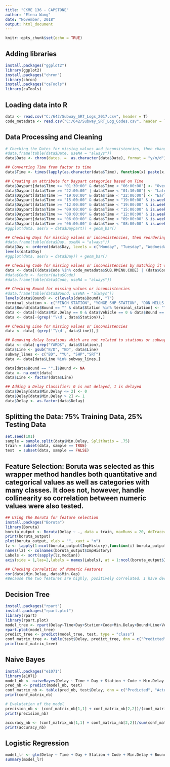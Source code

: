 ---
title: "CKME 136 - CAPSTONE"
author: "Elena Wang"
date: "November, 2018"
output: html_document
---

```{r setup, include=FALSE}
knitr::opts_chunk$set(echo = TRUE)
```


## Adding libraries
```{r}
install.packages("ggplot2")
library(ggplot2)
install.packages("chron")
library(chron)
install.packages("caTools")
library(caTools)
```

## Loading data into R
```{r}
data <- read.csv("C:/642/Subway_SRT_Logs_2017.csv", header = T)
code_metadata <- read.csv("C:/642/Subway_SRT_Log_Codes.csv", header = T)
```


## Data Processing and Cleaning
```{r}
# Checking the Dates for missing values and inconsistencies, then changing data from factor to date
#data.frame(table(data$Date, useNA = "always"))
data$Date <- chron(dates. =  as.character(data$Date), format = "y/m/d")

## Converting Time from factor to time 
data$Time <- times(lapply(as.character(data$Time), function(x) paste(x,":00", sep = "")))

## Creating an attribute for Daypart categories based on Time
data$Daypart[data$Time >= "01:30:00" & data$Time < "06:00:00"] <- "Overnight"
data$Daypart[data$Time >= "22:00:00" | data$Time < "01:30:00"] <- "Late Evening"
data$Daypart[data$Time >= "19:00:00" & data$Time < "22:00:00"] <- "Early Evening"
data$Daypart[data$Time >= "15:00:00" & data$Time < "19:00:00" & is.weekend(data$Date) == FALSE] <- "Afternoon Peak Period"
data$Daypart[data$Time >= "12:00:00" & data$Time < "19:00:00" & is.weekend(data$Date) == TRUE] <- "Afternoon"
data$Daypart[data$Time >= "09:00:00" & data$Time < "15:00:00" & is.weekend(data$Date) == FALSE] <- "Midday"
data$Daypart[data$Time >= "08:00:00" & data$Time < "12:00:00" & is.weekend(data$Date) == TRUE] <- "Morning"
data$Daypart[data$Time >= "06:00:00" & data$Time < "09:00:00" & is.weekend(data$Date) == FALSE] <- "Morning Peak Period"
data$Daypart[data$Time >= "06:00:00" & data$Time < "08:00:00" & is.weekend(data$Date) == TRUE] <- "Early Morning"
#ggplot(data, aes(x = data$Daypart)) + geom_bar()

## Checking Days for missing values or inconsistencies, then reordering the days of the week to be Monday to Sunday
#data.frame(table(data$Day, useNA = "always"))
data$Day <- ordered(data$Day, levels = c("Monday", "Tuesday", "Wednesday", "Thursday", "Friday", "Saturday","Sunday"))
levels(data$Day)
#ggplot(data, aes(x = data$Day)) + geom_bar()

## Checking Code for missing values or inconsistencies by matching it with the code metadata and research provided by TTC
data <- data[((data$Code %in% code_metadata$SUB.RMENU.CODE) | (data$Code == "MUNCA") | (data$Code == "TRNCA")),]
#data$Code <- factor(data$Code)
#data.frame(table(data$Code, useNA = "always"))

## Checking Bound for missing values or inconsistencies
#data.frame(table(data$Bound, useNA = "always"))
levels(data$Bound) <- c(levels(data$Bound), "T")
terminal_station <- c("FINCH STATION", "YONGE SHP STATION", "DON MILLS STATION", "UNION STATION", "sHEPPARD WEST STATION", "VAUGHAN MC STATION", "KIPLING STATION", "KENNEDY BD STATION", "KENNEDY SRT STATION", "MCCOWAN")
data$Bound[data$Bound == "" & data$Station %in% terminal_station] <- "T"
data <- data[!(data$Min.Delay == 0 & data$Vehicle == 0 & data$Bound == "" & data$Line == ""),]
data <- data[-(grep('^\\d', data$Station)),]

## Checking Line for missing values or inconsistencies
data <- data[-(grep('^\\d', data$Line)),]

## Removing delay locations which are not related to stations or subway lines
data <- data[-grep("YARD$", data$Station),]
data$Line <- gsub("B/D", "BD", data$Line)
subway_lines <- c("BD", "YU", "SHP","SRT")
data <- data[data$Line %in% subway_lines,]

data[data$Bound == "",]$Bound <- NA
data <- na.omit(data)
data$Line <- factor(data$Line)

## Adding a Delay Classifier: 0 is not delayed, 1 is delayed
data$Delay[data$Min.Delay <= 2] <- 0
data$Delay[data$Min.Delay > 2] <- 1
data$Delay <- as.factor(data$Delay)
```

## Splitting the Data: 75% Training Data, 25% Testing Data
```{r}
set.seed(101)
sample = sample.split(data$Min.Delay, SplitRatio = .75)
train = subset(data, sample == TRUE)
test  = subset(data, sample == FALSE)
```

## Feature Selection: Boruta was selected as this wrapper method handles both quantitative and categorical values as well as categories with many classes. It does not, however, handle collinearity so correlation between numeric values were also tested.
```{r}
## Using the Boruta for feature selection
install.packages("Boruta")
library(Boruta)
boruta_output <- Boruta(Delay ~ ., data = train, maxRuns = 20, doTrace=2)
print(boruta_output)
plot(boruta_output, xlab = "", xaxt = "n")
lz <- lapply(1:ncol(boruta_output$ImpHistory),function(i) boruta_output$ImpHistory[is.finite(boruta_output$ImpHistory[,i]),i])
names(lz) <- colnames(boruta_output$ImpHistory)
Labels <- sort(sapply(lz,median))
axis(side = 1,las=2,labels = names(Labels), at = 1:ncol(boruta_output$ImpHistory), cex.axis = 0.7)

## Checking Correlation of Numeric Features
cor(data$Min.Delay, data$Min.Gap)
#Because the two features are highly, positively correlated. I have decided to exclude Min.Gap from the model. 
```

## Decision Tree
```{r}
install.packages("rpart")
install.packages("rpart.plot")
library(rpart)
library(rpart.plot)
model_tree <- rpart(Delay~Time+Day+Station+Code+Min.Delay+Bound+Line+Vehicle+Daypart, data = train, method = 'class')
rpart.plot(model_tree)
predict_tree <- predict(model_tree, test, type = "class")
conf_matrix_tree <- table(test$Delay, predict_tree, dnn = c("Predicted", "Actual"))
print(conf_matrix_tree)
```

## Naive Bayes
```{r}
install.packages("e1071")
library(e1071)
model_nb <- naiveBayes(Delay ~ Time + Day + Station + Code + Min.Delay + Bound + Line + Vehicle, data = train, laplace = 1)
pred_nb <- predict(model_nb, test)
conf_matrix_nb <- table(pred_nb, test$Delay, dnn = c("Predicted", "Actual"))
print(conf_matrix_nb)

# Evalutation of the model
precision_nb <- (conf_matrix_nb[1,1] + conf_matrix_nb[2,2])/(conf_matrix_nb[1,1]+conf_matrix_nb[2,2]+conf_matrix_nb[2,1])
print(precision_nb)

accuracy_nb <- (conf_matrix_nb[1,1] + conf_matrix_nb[2,2])/sum(conf_matrix_nb)
print(accuracy_nb)
```

## Logistic Regression
```{r}

model_lr <- glm(Delay ~ Time + Day + Station + Code + Min.Delay + Bound + Line + Vehicle,family=binomial(link='logit'),data=train)
summary(model_lr)
```
